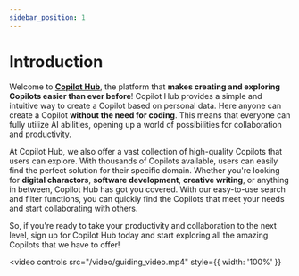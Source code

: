 ```yaml
---
sidebar_position: 1
---
```


# Introduction

Welcome to **[Copilot Hub](https://app.copilothub.ai)**, the platform that **makes creating and exploring Copilots easier than ever before**! Copilot Hub provides a simple and intuitive way to create a Copilot based on personal data. Here anyone can create a Copilot **without the need for coding**. This means that everyone can fully utilize AI abilities, opening up a world of possibilities for collaboration and productivity.

At Copilot Hub, we also offer a vast collection of high-quality Copilots that users can explore. With thousands of Copilots available, users can easily find the perfect solution for their specific domain. Whether you're looking for **digital charactors**, **software development**, **creative writing**, or anything in between, Copilot Hub has got you covered. With our easy-to-use search and filter functions, you can quickly find the Copilots that meet your needs and start collaborating with others.

So, if you're ready to take your productivity and collaboration to the next level, sign up for Copilot Hub today and start exploring all the amazing Copilots that we have to offer!

<video
   controls
   src="/video/guiding_video.mp4"
   style={{ width: '100%' }}
></video>
